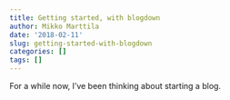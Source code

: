---
title: Getting started, with blogdown
author: Mikko Marttila
date: '2018-02-11'
slug: getting-started-with-blogdown
categories: []
tags: []
---

For a while now, I've been thinking about starting a blog.
